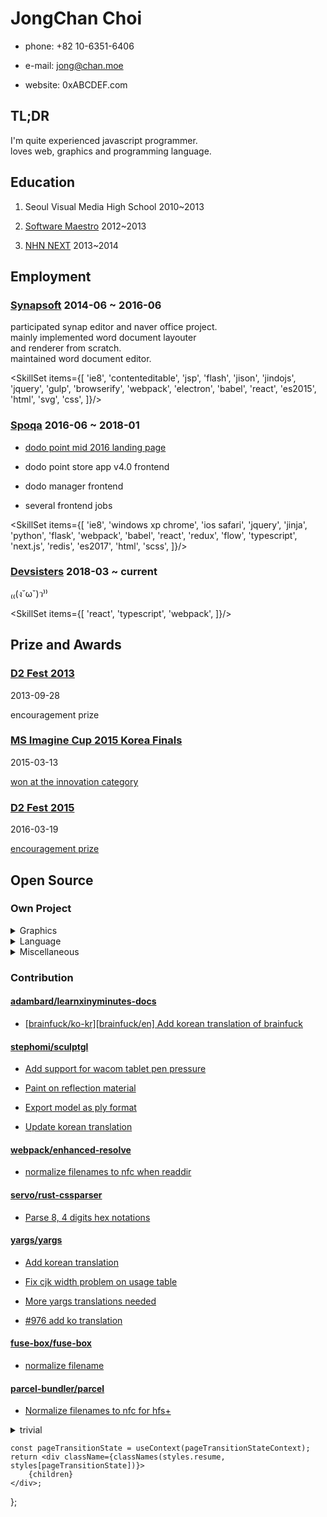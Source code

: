

<div class={styles.col2}>

JongChan Choi
===

- phone: +82 10-6351-6406

- e-mail: [jong@chan.moe](mailto:jong@chan.moe)

- website: <Link to='/'>0xABCDEF.com</Link>

</div>
<div class={styles.col2}>

TL;DR
---
I'm quite experienced javascript programmer.<br/>
loves web, graphics and programming language.

</div>
<div class={styles.col2}>

Education
---

1. Seoul Visual Media High School 2010~2013

2. [Software Maestro](http://www.swmaestro.kr/) 2012~2013

3. [NHN NEXT](http://www.nhnnext.org/) 2013~2014

</div>
<div class={styles.col2}></div>
<div class={styles.col1}>

Employment
---

</div>
<div class={styles.col2}>

### [Synapsoft](http://synapsoft.co.kr/) 2014-06 ~ 2016-06
participated synap editor and naver office project.<br/>
mainly implemented word document layouter<br/>
and renderer from scratch.<br/>
maintained word document editor.

<SkillSet items={[
    'ie8',
    'contenteditable',
    'jsp',
    'flash',
    'jison',
    'jindojs',
    'jquery',
    'gulp',
    'browserify',
    'webpack',
    'electron',
    'babel',
    'react',
    'es2015',
    'html',
    'svg',
    'css',
]}/>

</div>
<div class={styles.col2}></div>
<div class={styles.col2}>

### [Spoqa](http://www.spoqa.com/) 2016-06 ~ 2018-01

- [dodo point mid 2016 landing page](https://www.dodopoint.com/)

- dodo point store app v4.0 frontend

- dodo manager frontend

- several frontend jobs

<SkillSet items={[
    'ie8',
    'windows xp chrome',
    'ios safari',
    'jquery',
    'jinja',
    'python',
    'flask',
    'webpack',
    'babel',
    'react',
    'redux',
    'flow',
    'typescript',
    'next.js',
    'redis',
    'es2017',
    'html',
    'scss',
]}/>

</div>
<div class={styles.col2}></div>
<div class={styles.col2}>

### [Devsisters](http://www.devsisters.com/) 2018-03 ~ current
₍₍(ง˘ω˘)ว⁾⁾

<SkillSet items={[
    'react',
    'typescript',
    'webpack',
]}/>

</div>
<div class={styles.col1}>

Prize and Awards
---
### [D2 Fest 2013](http://d2fest.kr/2013/prize-winners.html)
2013-09-28

encouragement prize

### [MS Imagine Cup 2015 Korea Finals](https://imagine.microsoft.com/en-us/Team/Index/aea4c4ac-5f45-46f5-b25d-1219775e9ab1)
2015-03-13

[won at the innovation category](http://www.msn.com/ko-kr/news/techandscience/ms-%ED%95%99%EC%83%9D-%ED%85%8C%ED%81%AC%EB%86%80%EB%A1%9C%EC%A7%80-%EA%B2%BD%EC%A7%84%EB%8C%80%ED%9A%8C-%EC%9D%B4%EB%A7%A4%EC%A7%84%EC%BB%B5-%ED%95%9C%EA%B5%AD%EB%8C%80%ED%91%9C-%EC%84%A0%EB%B0%9C/ar-AA9IuTw)

### [D2 Fest 2015](http://d2campusfest.kr/2015/)
2016-03-19

[encouragement prize](https://github.com/D2CAMPUS-FEST/2015#yaksokjs--장려상)


Open Source
---
### Own Project

<details>
<summary>Graphics</summary>

- [Croquispop](https://github.com/crosspop/Croquispop) 2012 ~ 2014

    web based drawing tool using [croquis.js](https://github.com/disjukr/croquis.js)

- [croquis.js](https://github.com/disjukr/croquis.js) 2013 ~ 2014

    javascript drawing tool library for web browser,
    using [html5 canvas](https://developer.mozilla.org/en-US/docs/HTML/Canvas)

- [adaptive-thresholding](https://github.com/disjukr/adaptive-thresholding) 2018

    adaptive thresholding implementation in rust

</details>

<details>
<summary>Language</summary>

- [yaksok.js](https://github.com/disjukr/yaksok.js) 2015 ~ 2016

    [yaksok](http://yaksok.org/) compiler library

- [naheui](https://github.com/aheui/naheui) 2014 ~ 2017

    the [aheui](http://aheui.github.io/) implementation for node.js

- [avis](https://github.com/aheui/avis) 2014 ~ 2017

    well made [aheui](http://aheui.github.io/) visual editor

- [tempath](https://github.com/disjukr/tempath) 2014 ~ 2015

    template language for path data, which is the superset of SVG Path Data syntax

- [makise](https://github.com/disjukr/makise) 2015 ~ 2016

    pretty JSON schema definition language

- [LON](https://github.com/disjukr/lon) 2016

    loopable notation. supports array holes, circular references, `NaN`, `Infinity`, `-Infinity`, ...etc

- [CSON-js](https://github.com/disjukr/CSON-js) 2013

    an implementation of [Cursive Script Object Notation](https://github.com/lifthrasiir/cson)

</details>

<details>
<summary>Miscellaneous</summary>

- [just-news](https://github.com/disjukr/just-news) 2014 ~ 2017

    web browser userscript for cleaning news site

- [psdw](https://github.com/disjukr/psdw) 2014

    simple javascript photoshop document(psd) writer

- [Tetris](https://github.com/disjukr/Tetris) 2013

    cli tetris game written in cpp

- [aeiou](https://github.com/spoqa/aeiou) 2017

    i18n scripts <https://spoqa.github.io/2017/09/26/aeiou-tutorial.html>

</details>

### Contribution
#### [adambard/learnxinyminutes-docs](https://github.com/adambard/learnxinyminutes-docs)

- [[brainfuck/ko-kr][brainfuck/en] Add korean translation of brainfuck](https://github.com/adambard/learnxinyminutes-docs/pull/363)

#### [stephomi/sculptgl](https://github.com/stephomi/sculptgl)

- [Add support for wacom tablet pen pressure](https://github.com/stephomi/sculptgl/pull/4)

- [Paint on reflection material](https://github.com/stephomi/sculptgl/pull/13)

- [Export model as ply format](https://github.com/stephomi/sculptgl/pull/15)

- [Update korean translation](https://github.com/stephomi/sculptgl/pull/63)

#### [webpack/enhanced-resolve](https://github.com/webpack/enhanced-resolve)

- [normalize filenames to nfc when readdir](https://github.com/webpack/enhanced-resolve/pull/21)

#### [servo/rust-cssparser](https://github.com/servo/rust-cssparser)

- [Parse 8, 4 digits hex notations](https://github.com/servo/rust-cssparser/pull/80)

#### [yargs/yargs](https://github.com/yargs/yargs)

- [Add korean translation](https://github.com/yargs/yargs/pull/296)

- [Fix cjk width problem on usage table](https://github.com/yargs/yargs/pull/297)

- [More yargs translations needed](https://github.com/yargs/yargs/issues/649)

- [#976 add ko translation](https://github.com/yargs/yargs/pull/977)

#### [fuse-box/fuse-box](https://github.com/fuse-box/fuse-box)

- [normalize filename](https://github.com/fuse-box/fuse-box/pull/344)

#### [parcel-bundler/parcel](https://github.com/parcel-bundler/parcel)

- [Normalize filenames to nfc for hfs+](https://github.com/parcel-bundler/parcel/pull/322)

<details>
<summary>trivial</summary>

- facebook/graphql [make json correct](https://github.com/facebook/graphql/pull/14)

- whatwg/fetch [add a missing space](https://github.com/whatwg/fetch/pull/192)

- evanw/glslx [fix link](https://github.com/evanw/glslx/pull/4)

- PistonDevelopers/dyon [Fixed issue link](https://github.com/PistonDevelopers/dyon/pull/246)

- haxenme/nme [Modified `project.nmml` on stage3d sample](https://github.com/haxenme/nme/pull/61)

- fuse-box/fuse-box [fix doc typo](https://github.com/fuse-box/fuse-box/pull/314)

- nodejs/node [doc: fix typos in n-api.md](https://github.com/nodejs/node/pull/13323)

    [node v8.1.0 release note](https://nodejs.org/en/blog/release/v8.1.0/)

</details>

</div>

    const pageTransitionState = useContext(pageTransitionStateContext);
    return <div className={classNames(styles.resume, styles[pageTransitionState])}>
        {children}
    </div>;
};
